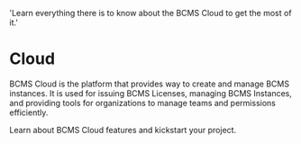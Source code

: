 
  'Learn everything there is to know about the BCMS Cloud to get the most of it.'

<HeroPattern />

# Cloud

BCMS Cloud is the platform that provides way to create and manage BCMS instances. It is used for issuing BCMS Licenses, managing BCMS Instances, and providing tools for organizations to manage teams and permissions efficiently.

Learn about BCMS Cloud features and kickstart your project.

<Cloud />
